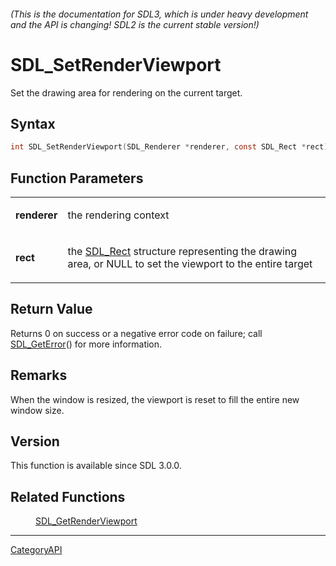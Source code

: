 ====== (This is the documentation for SDL3, which is under heavy development and the API is changing! SDL2 is the current stable version!) ======
= SDL_SetRenderViewport =

Set the drawing area for rendering on the current target.

== Syntax ==

<syntaxhighlight lang='c'>
int SDL_SetRenderViewport(SDL_Renderer *renderer, const SDL_Rect *rect);
</syntaxhighlight>

== Function Parameters ==

{|
|'''renderer'''
|the rendering context
|-
|'''rect'''
|the [[SDL_Rect]] structure representing the drawing area, or NULL to set the viewport to the entire target
|}

== Return Value ==

Returns 0 on success or a negative error code on failure; call
[[SDL_GetError]]() for more information.

== Remarks ==

When the window is resized, the viewport is reset to fill the entire new
window size.

== Version ==

This function is available since SDL 3.0.0.

== Related Functions ==

:[[SDL_GetRenderViewport]]

----
[[CategoryAPI]]



